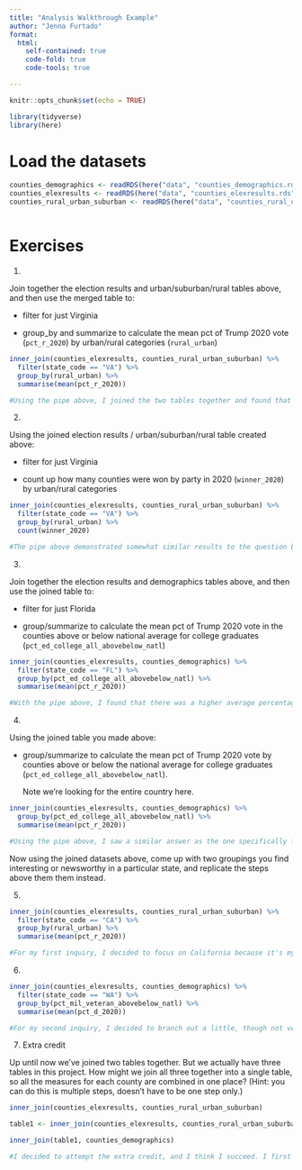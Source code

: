 ```yaml
---
title: "Analysis Walkthrough Example"
author: "Jenna Furtado"
format:
  html:
    self-contained: true
    code-fold: true
    code-tools: true

---
```


```r
knitr::opts_chunk$set(echo = TRUE)

library(tidyverse)
library(here)

```

# Load the datasets

```r

counties_demographics <- readRDS(here("data", "counties_demographics.rds"))
counties_elexresults <- readRDS(here("data", "counties_elexresults.rds"))
counties_rural_urban_suburban <- readRDS(here("data", "counties_rural_urban_suburban.rds"))



```

# Exercises

1)  

Join together the election results and urban/suburban/rural tables above, and then use the merged table to:

-   filter for just Virginia

-   group_by and summarize to calculate the mean pct of Trump 2020 vote (`pct_r_2020`) by urban/rural categories (`rural_urban`)

```r

inner_join(counties_elexresults, counties_rural_urban_suburban) %>% 
  filter(state_code == "VA") %>% 
  group_by(rural_urban) %>% 
  summarise(mean(pct_r_2020))

#Using the pipe above, I joined the two tables together and found that in Virginia, the average percentage of votes for Trump in 2020 increased the more rural the county was.
```

2)  

Using the joined election results / urban/suburban/rural table created above:

-   filter for just Virginia

-   count up how many counties were won by party in 2020 (`winner_2020`) by urban/rural categories

```r

inner_join(counties_elexresults, counties_rural_urban_suburban) %>% 
  filter(state_code == "VA") %>% 
  group_by(rural_urban) %>% 
  count(winner_2020)

#The pipe above demonstrated somewhat similar results to the question before, although the count saw that there were 22 Republicans that won in large fringe areas and 22 Democrats that won. I thought that this was interesting, especially because the disparities between parties in the more rural areas.
```

3)  

Join together the election results and demographics tables above, and then use the joined table to:

-   filter for just Florida

-   group/summarize to calculate the mean pct of Trump 2020 vote in the counties above or below national average for college graduates (`pct_ed_college_all_abovebelow_natl`)

```r

inner_join(counties_elexresults, counties_demographics) %>% 
  filter(state_code == "FL") %>% 
  group_by(pct_ed_college_all_abovebelow_natl) %>% 
  summarise(mean(pct_r_2020))

#With the pipe above, I found that there was a higher average percentage of Republican votes in 2020 in counties that were below the national average for college graduates. 
```

4)  

Using the joined table you made above:

-   group/summarize to calculate the mean pct of Trump 2020 vote by counties above or below the national average for college graduates (`pct_ed_college_all_abovebelow_natl`).

    Note we're looking for the entire country here.

```r

inner_join(counties_elexresults, counties_demographics) %>% 
  group_by(pct_ed_college_all_abovebelow_natl) %>% 
  summarise(mean(pct_r_2020))

#Using the pipe above, I saw a similar answer as the one specifically for Florida reflected in all fifty states. In counties with the below the national average of college graduates, the percentage of people who voted Republican was higher. 
```

Now using the joined datasets above, come up with two groupings you find interesting or newsworthy in a particular state, and replicate the steps above them them instead.

5)  

```r

inner_join(counties_elexresults, counties_rural_urban_suburban) %>% 
  filter(state_code == "CA") %>% 
  group_by(rural_urban) %>% 
  summarise(mean(pct_r_2020))

#For my first inquiry, I decided to focus on California because it's my home state. California is known for being heavily democratic, although like many other states, it is much more republican in rural areas. That was my assumption. To look further into, I decided to group by the average percentage of people that voted republican and found that while my original assumption was correct, a hefty chunk (30%) of people still voted Republican in more urban areas.
```

6)  

```r

inner_join(counties_elexresults, counties_demographics) %>% 
  filter(state_code == "WA") %>% 
  group_by(pct_mil_veteran_abovebelow_natl) %>% 
  summarise(mean(pct_d_2020))

#For my second inquiry, I decided to branch out a little, though not very far since I picked another state on the west coast, Washington. For this, I was interested in looking at counties through the demographic of military veterans. There is a stereotype that veterans tend to vote more conservative, and I wanted to see if that rang true in Washington (though it is a more liberal state, so maybe I should have looked at Tennessee). I looked specifically at the average percentage of people that voted democratic, and found that while it was less than those who voted republican, it is much closer to half of the population. Again, if I tried this again I would look a more conservative state to see if it had the same results.

```

7)  Extra credit

Up until now we've joined two tables together. But we actually have three tables in this project. How might we join all three together into a single table, so all the measures for each county are combined in one place? (Hint: you can do this is multiple steps, doesn't have to be one step only.)

```r


inner_join(counties_elexresults, counties_rural_urban_suburban)

table1 <- inner_join(counties_elexresults, counties_rural_urban_suburban)

inner_join(table1, counties_demographics)

#I decided to attempt the extra credit, and I think I succeed. I first joined the first two tables together, then labeled that join "table1." From there, I joined "table1" and the final table together. When I ran the code, I believe that all of the columns were successfully put in the merged table, though I may be wrong.
```
